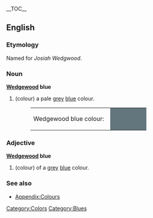 __TOC__
==English==

===Etymology===
Named for ''Josiah Wedgwood''.

===Noun===
'''[[Wedgewood]] blue'''
#(colour) a pale [[grey]] [[blue]] colour.
#:<table><tr><td>Wedgewood blue colour: &nbsp;</td><td bgcolor="#64767D" width="80">&nbsp; </td></tr></table>

===Adjective===
'''[[Wedgewood]] blue'''
#(colour) of a [[grey]] [[blue]] colour.

===See also===
*[[Wiktionary_Appendix:Colours|Appendix:Colours]]

[[Category:Colors]]
[[Category:Blues]]